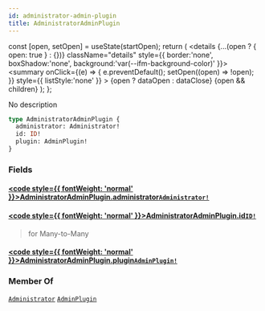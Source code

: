 ```yaml
---
id: administrator-admin-plugin
title: AdministratorAdminPlugin
---
```









  const [open, setOpen] = useState(startOpen);
  return (
    <details {...(open ? { open: true } : {})} className="details" style={{ border:'none', boxShadow:'none', background:'var(--ifm-background-color)' }}>
      <summary
        onClick={(e) => {
          e.preventDefault();
          setOpen((open) => !open);
        }}
        style={{ listStyle:'none' }}
      >
      {open ? dataOpen : dataClose}
      </summary>
      {open && children}
    </details>
  );
};








No description


```graphql
type AdministratorAdminPlugin {
  administrator: Administrator!
  id: ID!
  plugin: AdminPlugin!
}
```




### Fields

#### [<code style={{ fontWeight: 'normal' }}>AdministratorAdminPlugin.<b>administrator</b></code>](#)<Bullet />[`Administrator!`](/docs/subgraph/reference-guide/objects/administrator) <Badge class="badge badge--secondary" text="non-null"/> <Badge class="badge badge--secondary" text="object"/> 
> 
> 
> 
> 

#### [<code style={{ fontWeight: 'normal' }}>AdministratorAdminPlugin.<b>id</b></code>](#)<Bullet />[`ID!`](/docs/subgraph/reference-guide/scalars/id) <Badge class="badge badge--secondary" text="non-null"/> <Badge class="badge badge--secondary" text="scalar"/> 
> 
> 
> for Many-to-Many
> 

#### [<code style={{ fontWeight: 'normal' }}>AdministratorAdminPlugin.<b>plugin</b></code>](#)<Bullet />[`AdminPlugin!`](/docs/subgraph/reference-guide/objects/admin-plugin) <Badge class="badge badge--secondary" text="non-null"/> <Badge class="badge badge--secondary" text="object"/> 
> 
> 
> 
> 





### Member Of

[`Administrator`](/docs/subgraph/reference-guide/objects/administrator)  <Badge class="badge badge--secondary" text="object"/><Bullet />[`AdminPlugin`](/docs/subgraph/reference-guide/objects/admin-plugin)  <Badge class="badge badge--secondary" text="object"/>

